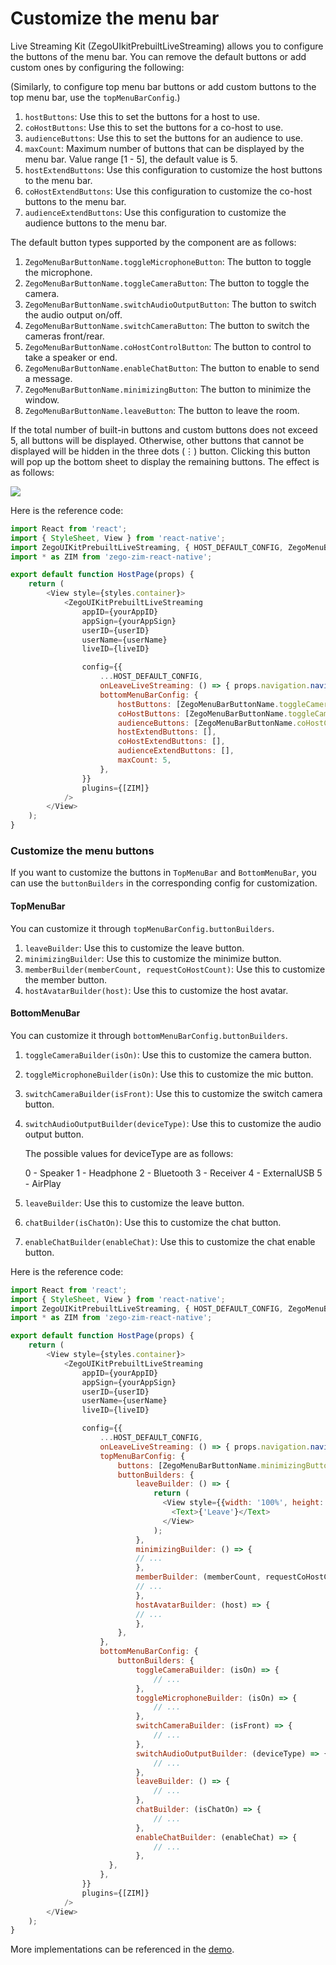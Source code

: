 # Customize the menu bar


Live Streaming Kit (ZegoUIkitPrebuiltLiveStreaming) allows you to configure the buttons of the menu bar. You can remove the default buttons or add custom ones by configuring the following:

(Similarly, to configure top menu bar buttons or add custom buttons to the top menu bar, use the `topMenuBarConfig`.)

1. `hostButtons`: Use this to set the buttons for a host to use.
2. `coHostButtons`: Use this to set the buttons for a co-host to use.
3. `audienceButtons`: Use this to set the buttons for an audience to use.
4. `maxCount`: Maximum number of buttons that can be displayed by the menu bar. Value range [1 - 5], the default value is 5.
5. `hostExtendButtons`: Use this configuration to customize the host buttons to the menu bar.
6. `coHostExtendButtons`: Use this configuration to customize the co-host buttons to the menu bar.
7. `audienceExtendButtons`: Use this configuration to customize the audience buttons to the menu bar.

The default button types supported by the component are as follows:

1. `ZegoMenuBarButtonName.toggleMicrophoneButton`: The button to toggle the microphone.
2. `ZegoMenuBarButtonName.toggleCameraButton`: The button to toggle the camera.
3. `ZegoMenuBarButtonName.switchAudioOutputButton`: The button to switch the audio output on/off.
4. `ZegoMenuBarButtonName.switchCameraButton`: The button to switch the cameras front/rear.
5. `ZegoMenuBarButtonName.coHostControlButton`: The button to control to take a speaker or end.
6. `ZegoMenuBarButtonName.enableChatButton`: The button to enable to send a message.
7. `ZegoMenuBarButtonName.minimizingButton`: The button to minimize the window.
8. `ZegoMenuBarButtonName.leaveButton`: The button to leave the room.

If the total number of built-in buttons and custom buttons does not exceed 5, all buttons will be displayed.
Otherwise, other buttons that cannot be displayed will be hidden in the three dots (⋮) button. Clicking this button will pop up the bottom sheet to display the remaining buttons. The effect is as follows:

<Frame width="30%" height="auto" caption="">
  <img src="https://doc-media.zego.im/sdk-doc/Pics/ZegoUIKit/live/live_buttom_menu_bar.gif" />
</Frame> 

Here is the reference code:

```js
import React from 'react';
import { StyleSheet, View } from 'react-native';
import ZegoUIKitPrebuiltLiveStreaming, { HOST_DEFAULT_CONFIG, ZegoMenuBarButtonName } from '@zegocloud/zego-uikit-prebuilt-live-streaming-rn';
import * as ZIM from 'zego-zim-react-native';

export default function HostPage(props) {
    return (
        <View style={styles.container}>
            <ZegoUIKitPrebuiltLiveStreaming
                appID={yourAppID}
                appSign={yourAppSign}
                userID={userID}
                userName={userName}
                liveID={liveID}

                config={{
                    ...HOST_DEFAULT_CONFIG,
                    onLeaveLiveStreaming: () => { props.navigation.navigate('HomePage') },
                    bottomMenuBarConfig: {
                        hostButtons: [ZegoMenuBarButtonName.toggleCameraButton, ZegoMenuBarButtonName.toggleMicrophoneButton, ZegoMenuBarButtonName.switchCameraButton],
                        coHostButtons: [ZegoMenuBarButtonName.toggleCameraButton, ZegoMenuBarButtonName.toggleMicrophoneButton, ZegoMenuBarButtonName.switchCameraButton, ZegoMenuBarButtonName.coHostControlButton],
                        audienceButtons: [ZegoMenuBarButtonName.coHostControlButton],
                        hostExtendButtons: [],
                        coHostExtendButtons: [],
                        audienceExtendButtons: [],
                        maxCount: 5,
                    },
                }}
                plugins={[ZIM]}
            />
        </View>
    );
}
```

### Customize the menu buttons

If you want to customize the buttons in `TopMenuBar` and `BottomMenuBar`, you can use the `buttonBuilders` in the corresponding config for customization.

#### TopMenuBar

You can customize it through `topMenuBarConfig.buttonBuilders`.

1. `leaveBuilder`: Use this to customize the leave button.
2. `minimizingBuilder`: Use this to customize the minimize button.
3. `memberBuilder(memberCount, requestCoHostCount)`: Use this to customize the member button.
4. `hostAvatarBuilder(host)`: Use this to customize the host avatar.


#### BottomMenuBar

You can customize it through `bottomMenuBarConfig.buttonBuilders`.

1. `toggleCameraBuilder(isOn)`: Use this to customize the camera button.
2. `toggleMicrophoneBuilder(isOn)`: Use this to customize the mic button.
3. `switchCameraBuilder(isFront)`: Use this to customize the switch camera button.
4. `switchAudioOutputBuilder(deviceType)`: Use this to customize the audio output button.

    The possible values for deviceType are as follows:

    0 - Speaker
    1 - Headphone
    2 - Bluetooth
    3 - Receiver
    4 - ExternalUSB
    5 - AirPlay
5. `leaveBuilder`: Use this to customize the leave button.
6. `chatBuilder(isChatOn)`: Use this to customize the chat button.
7. `enableChatBuilder(enableChat)`: Use this to customize the chat enable button.


Here is the reference code:

```js
import React from 'react';
import { StyleSheet, View } from 'react-native';
import ZegoUIKitPrebuiltLiveStreaming, { HOST_DEFAULT_CONFIG, ZegoMenuBarButtonName } from '@zegocloud/zego-uikit-prebuilt-live-streaming-rn';
import * as ZIM from 'zego-zim-react-native';

export default function HostPage(props) {
    return (
        <View style={styles.container}>
            <ZegoUIKitPrebuiltLiveStreaming
                appID={yourAppID}
                appSign={yourAppSign}
                userID={userID}
                userName={userName}
                liveID={liveID}

                config={{
                    ...HOST_DEFAULT_CONFIG,
                    onLeaveLiveStreaming: () => { props.navigation.navigate('HomePage') },
                    topMenuBarConfig: {
                        buttons: [ZegoMenuBarButtonName.minimizingButton, ZegoMenuBarButtonName.leaveButton],
                        buttonBuilders: {
                            leaveBuilder: () => {
                                return (
                                  <View style={{width: '100%', height: '100%', backgroundColor: 'white', alignItems: 'center', justifyContent: 'center'}}>
                                    <Text>{'Leave'}</Text>
                                  </View>
                                );
                            },
                            minimizingBuilder: () => {
                            // ...
                            },
                            memberBuilder: (memberCount, requestCoHostCount) => {
                            // ...
                            },
                            hostAvatarBuilder: (host) => {
                            // ...
                            },
                        },
                    },
                    bottomMenuBarConfig: {
                        buttonBuilders: {
                            toggleCameraBuilder: (isOn) => {
                                // ...
                            },
                            toggleMicrophoneBuilder: (isOn) => {
                                // ...
                            },
                            switchCameraBuilder: (isFront) => {
                                // ...
                            },
                            switchAudioOutputBuilder: (deviceType) => {
                                // ...
                            },
                            leaveBuilder: () => {
                                // ...
                            },
                            chatBuilder: (isChatOn) => {
                                // ...
                            },
                            enableChatBuilder: (enableChat) => {
                                // ...
                            },
                      },
                    },
                }}
                plugins={[ZIM]}
            />
        </View>
    );
}
```

More implementations can be referenced in the [demo](https://github.com/ZEGOCLOUD/zego_uikit_prebuilt_live_streaming_example_rn/tree/master/live_streaming_custom_builder).
